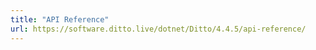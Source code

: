 ---
title: "API Reference"
url: https://software.ditto.live/dotnet/Ditto/4.4.5/api-reference/
---
